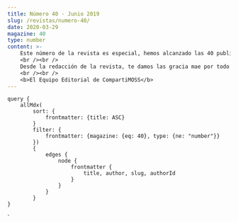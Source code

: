 ```yaml
---
title: Número 40 - Junio 2019
slug: /revistas/numero-40/
date: 2020-03-29
magazine: 40
type: number
content: >-
    ​​​​​​​​​​​​​​Este número de la revista es especial, hemos alcanzado las 40 publicaciones y lamentablemente en el mes de Marzo falleció un gran amigo, un hermano, Ricardo Muñoz, el mae como lo llamábamos nosotros. Esta triste noticia nos ha dejado a los que hacemos la revista, muy tristes, ya que "el mae" era un colaborador activo y autor, es por esto que hemos decidido recordarlo publicando la entrevista que le hicimos. Pero sabemos que fue una persona muy querida dentro de la comunidad de habla hispana de SharePoint, dado lo que significaba Ricardo hemos recopilado palabras de agradecimientos y en este número encontraras una sección con todo este contenido, para que puedas leer lo que significaba para todos nosotros.
    <br /><br />
    Desde la redacción de la revista, te damos las gracia mae por todo lo que hiciste por la comunidad, compartir conocimiento y hacerle llegar nuestro servidor favorito, SharePoint a todos los de habla hispna, GRACIAS......
    <br /><br />
    <b>El Equipo Editorial de CompartiMOSS​​​​​​​​</b>
---
```



<NumberHeader frontmatter={props.pageContext.frontmatter} />

<ViewArticles articles={props.data.allMdx} title="Índice" />

<ViewPartners />

    query {
        allMdx(    
            sort: {
                frontmatter: {title: ASC}
            }
            filter: {
                frontmatter: {magazine: {eq: 40}, type: {ne: "number"}}
            }) 
            {
                edges {
                    node {
                        frontmatter {
                            title, author, slug, authorId
                        }      
                    }
                }
            }
    }
`
